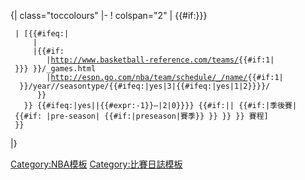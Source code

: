 <noinclude>{| class="toccolours"</noinclude><includeonly>{{Game log section end}}</includeonly>
|-
! colspan="2" | {{#if:{{{schedule|{{{1|}}}}}}{{{bbr_team|}}}
  | [{{#ifeq:{{{schedule|a}}}|{{{schedule|b}}}
      |{{{schedule}}}
      |{{#if:{{{br|}}}{{{bbr_team|}}}
         |http://www.basketball-reference.com/teams/{{#if:1| {{{bbr_team|{{{1}}}}}} }}/{{{end_year|2016}}}_games.html
         |http://espn.go.com/nba/team/schedule/_/name/{{#if:1| {{{1}}} }}/year/{{{end_year|2016}}}/seasontype/{{#ifeq:{{{playoffs}}}|yes|3|{{#ifeq:{{{pre-season|}}}{{{preseason|}}}|yes|1|2}}}}/
       }}
    }} {{#ifeq:{{{playoffs}}}|yes|{{{end_year|2016}}}|{{#expr:{{{end_year|2016}}}-1}}–{{padleft:{{#expr:{{{end_year|2016}}} mod 100}}|2|0}}}} {{#if:{{{br|}}}{{{bbr_team|}}}|| {{#if:{{{playoffs|}}}|季後賽| {{#if: {{{pre-season|}}}|pre-season| {{#if:{{{preseason|}}}|preseason|賽季}} }} }} }} 賽程]
  }}
|}<noinclude>
[[Category:NBA模板]]
[[Category:比賽日誌模板]]
{{documentation|Template:NBA game log start/doc}}
</noinclude>